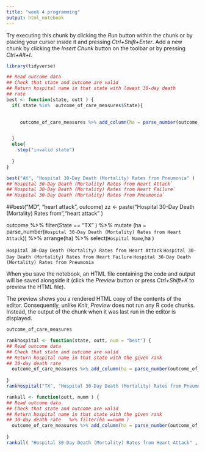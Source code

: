 ```yaml
---
title: "week 4 programming"
output: html_notebook
---
```



Try executing this chunk by clicking the *Run* button within the chunk or by placing your cursor inside it and pressing *Ctrl+Shift+Enter*. 
Add a new chunk by clicking the *Insert Chunk* button on the toolbar or by pressing *Ctrl+Alt+I*.

```r
library(tidyverse)
```



```r
## Read outcome data
## Check that state and outcome are valid
## Return hospital name in that state with lowest 30-day death
## rate
best <- function(state, outt ) {
  if( state %in%  outcome_of_care_measures$State){

    
     outcome_of_care_measures %>% add_column(ha = parse_number(outcome_of_care_measures[[outt]]))  %>% arrange(ha,`Hospital Name`) %>% filter(State ==state ) %>% select(`Hospital Name`,outt,ha )


  }
  else{
    stop("invalid state")
    
  }
}

best("AK", "Hospital 30-Day Death (Mortality) Rates from Pneumonia" )
##`Hospital 30-Day Death (Mortality) Rates from Heart Attack`
##`Hospital 30-Day Death (Mortality) Rates from Heart Failure`
##`Hospital 30-Day Death (Mortality) Rates from Pneumonia`

```



##best("MD", "heart attack", outcome)
zz <- paste("Hospital 30-Day Death (Mortality) Rates from ","heart attack" )


outcome %>% filter(State == "TX" ) %>% mutate (ha = parse_number(`Hospital 30-Day Death (Mortality) Rates from Heart Attack`)) %>% arrange(ha) %>% select(`Hospital Name`,ha )


`Hospital 30-Day Death (Mortality) Rates from Heart Attack`
`Hospital 30-Day Death (Mortality) Rates from Heart Failure`
`Hospital 30-Day Death (Mortality) Rates from Pneumonia`

When you save the notebook, an HTML file containing the code and output will be saved alongside it (click the *Preview* button or press *Ctrl+Shift+K* to preview the HTML file).

The preview shows you a rendered HTML copy of the contents of the editor. Consequently, unlike *Knit*, *Preview* does not run any R code chunks. Instead, the output of the chunk when it was last run in the editor is displayed.
```r
outcome_of_care_measures 

```



```r
rankhospital <- function(state, outt, num = "best") {
## Read outcome data
## Check that state and outcome are valid
## Return hospital name in that state with the given rank
## 30-day death rate
  outcome_of_care_measures %>% add_column(ha = parse_number(outcome_of_care_measures[[outt]]))  %>% filter(State ==state ) %>% arrange(ha,`Hospital Name`) %>% select(`Hospital Name`,outt,ha )
  
}
rankhospital("TX", "Hospital 30-Day Death (Mortality) Rates from Pneumonia" , outcome)


```


```r
rankall <- function(outt, numm ) {
## Read outcome data
## Check that state and outcome are valid
## Return hospital name in that state with the given rank
## 30-day death rate   %>% filter(ha ==numm )
  outcome_of_care_measures %>% add_column(ha = parse_number(outcome_of_care_measures[[outt]]))  %>% arrange(desc(ha)) %>% select(State,`Hospital Name`,outt,ha )
  
}
rankall( "Hospital 30-Day Death (Mortality) Rates from Heart Attack" , 20)


```
























